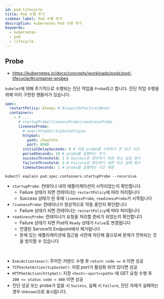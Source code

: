 ```yaml
---
id: pod-lifecycle
title: Pod 수명 주기
sidebar_label: Pod 수명 주기
description: kubernetes Pod 수명 주기
keywords:
  - kubernetes
  - pod
  - lifecycle
---
```


## Probe

- https://kubernetes.io/docs/concepts/workloads/pods/pod-lifecycle/#container-probes

`kubelet`에 의해 주기적으로 수행되는 진단 작업을 `Probe`라고 합니다. 진단 작업 수행을 위해 미리 구현된 핸들러가 있습니다.

```yaml
spec:
  restartPolicy: Always # Always|OnFailure|Never
  containers:
    - # ...
      # startupProbe|livenessProbe|readinessProbe
      livenessProbe:
        # exec|httpGet|tcpSocket|grpc
        httpGet:
          path: /healthz
          port: 8080
        initialDelaySeconds: 0 # 처음 probe를 시작하기 전 대기 시간
        periodSeconds: 10 # probe를 실행하는 주기
        successThreshold: 1 # Success로 판단하기 위한 최소 성공 횟수
        failureThreshold: 3 # Failure로 판단하기 위한 최소 실패 횟수
        timeoutSeconds: 1 # probe를 실행하는 시간 제한
```

```shell
kubectl explain pod.spec.containers.startupProbe --recursive
```

- `startupProbe`: 컨테이너 내의 애플리케이션이 시작되었는지 확인합니다
  - Failure 상태가 되면 컨테이너는 `restartPolicy`에 따라 처리됩니다
  - Success 상태가 된 후에 `livenessProbe`, `readinessProbe`가 시작됩니다
- `livenessProbe`: 컨테이너가 정상적으로 작동 중인지 확인합니다
  - Failure 상태가 되면 컨테이너는 `restartPolicy`에 따라 처리됩니다
- `readinessProbe`: 컨테이너가 요청을 처리할 준비가 되었는지 확인합니다
  - Failure 상태가 되면 Pod의 `Ready` 상태가 `False`로 변경됩니다
  - 연결된 Service의 Endpoint에서 제거됩니다
  - 문제 있는 애플리케이션에 접근을 사전에 차단해 줌으로써 문제가 전파되는 것을 방지할 수 있습니다

<br />

- `ExecAction(exec)`: 주어진 커맨드 수행 후 `return code == 0` 이면 성공
- `TCPSocketAction(tcpSocket)`: 지정 port가 활성화 되어 있다면 성공
- `HTTPGetAction(httpGet)`: 지정 `<host>:<port><path>` 에 GET 요청 수행 후 `200 <= status code < 400` 이면 성공
- 진단 성공 또는 probe가 없을 시 `Success`, 실패 시 `Failure`, 진단 자체가 실패하는 경우 `Unknown`으로 표시됩니다.
